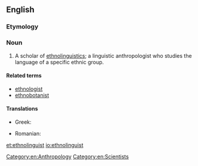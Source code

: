 ==English==

===Etymology===
{{back-form|ethnolinguistics}}

===Noun===
{{en-noun}}

# A scholar of [[ethnolinguistics]]; a linguistic anthropologist who studies the language of a specific ethnic group.

====Related terms====
* [[ethnologist]]
* [[ethnobotanist]]

====Translations====
{{trans-top|scholar of ethnolinguistics}}
* Greek: {{t|el|εθνογλωσσολόγος|m|f}}
{{trans-mid}}
* Romanian: {{t|ro|etnolingvist|m}}
{{trans-bottom}}

[[Category:en:Anthropology]]
[[Category:en:Scientists]]

[[et:ethnolinguist]]
[[io:ethnolinguist]]